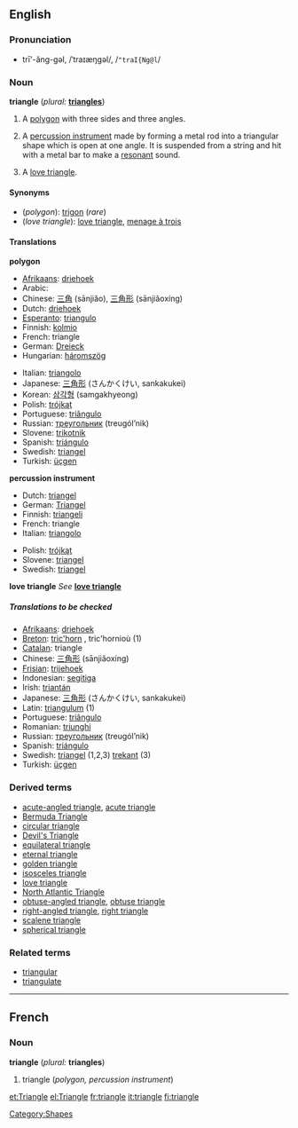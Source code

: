 {{See|Triangle}}
{{wikipedia}}
==English==
===Pronunciation===
*trī'-ăng-gəl, /ˈtraɪæŋɡəl/, /<tt>"traI{Ng@l</tt>/

===Noun===
'''triangle''' (''plural:'' '''[[triangles]]''')

#{{geometry}} A [[polygon]] with three sides and three angles.
#{{music}} A [[percussion instrument]] made by forming a metal rod into a triangular shape which is open at one angle. It is suspended from a string and hit with a metal bar to make a [[resonant]] sound.
# A [[love triangle]].

====Synonyms====
*(''polygon''): [[trigon]] (''rare'')
*(''love triangle''): [[love triangle]], [[menage à trois]]

====Translations====

'''polygon'''
{{top}}
*[[Afrikaans]]: [[driehoek]]
*Arabic: {{ARchar|[[مثلث]]}} {{Unicode|(muθállaθ)}} {{m}}
*Chinese: [[三角]] (sānjiǎo), [[三角形]] (sānjiǎoxíng)
*Dutch: [[driehoek]]
*[[Esperanto]]: [[triangulo]]
*Finnish: [[kolmio]]
*French: triangle {{m}}
*German: [[Dreieck]] {{n}}
*Hungarian: [[háromszög]]
{{mid}}
*Italian: [[triangolo]] {{m}}
*Japanese: [[三角形]] (さんかくけい, sankakukei)
*Korean: [[삼각형]] (samgakhyeong)
*Polish: [[trójkąt]] {{m}}
*Portuguese: [[triângulo]] {{m}}
*Russian: [[треугольник]] (treugól’nik) {{m}}
*Slovene: [[trikotnik]] {{m}}
*Spanish: [[triángulo]] {{m}}
*Swedish: [[triangel]]
*Turkish: [[üçgen]]
{{bottom}}

'''percussion instrument'''
{{top}}
*Dutch: [[triangel]] {{m}}
*German: [[Triangel]] {{f}}
*Finnish: [[triangeli]]
*French: triangle {{m}}
*Italian: [[triangolo]] {{m}}
{{mid}}
*Polish: [[trójkąt]] {{m}}
*Slovene: [[triangel]] {{m}}
*Swedish: [[triangel]]
{{bottom}}

'''love triangle'''
''See'' '''[[love triangle]]'''

=====Translations to be checked=====
<!--Remove this section once all of the translations below have been moved into the tables above.-->
{{checktrans}}

*[[Afrikaans]]: [[driehoek]]
*[[Breton]]: [[tric'horn]] {{m}}, tric'hornioù {{p}} (1)
*[[Catalan]]: triangle {{m}}
*Chinese: [[三角形]] (sānjiǎoxíng)
*[[Frisian]]: [[trijehoek]]
*Indonesian: [[segitiga]]
*Irish: [[triantán]]
*Japanese: [[三角形]] (さんかくけい, sankakukei)
*Latin: [[triangulum]] {{n}} (1)
*Portuguese: [[triângulo]] {{m}}
*Romanian: [[triunghi]] {{n}}
*Russian: [[треугольник]] (treugól’nik) {{m}}
*Spanish: [[triángulo]] {{m}}
*Swedish: [[triangel]] (1,2,3) [[trekant]] (3)
*Turkish: [[üçgen]]

===Derived terms===
*[[acute-angled triangle]], [[acute triangle]]
*[[Bermuda Triangle]]
*[[circular triangle]]
*[[Devil's Triangle]]
*[[equilateral triangle]]
*[[eternal triangle]]
*[[golden triangle]]
*[[isosceles triangle]]
*[[love triangle]]
*[[North Atlantic Triangle]]
*[[obtuse-angled triangle]], [[obtuse triangle]]
*[[right-angled triangle]], [[right triangle]]
*[[scalene triangle]]
*[[spherical triangle]]

===Related terms===
*[[triangular]]
*[[triangulate]]

[[Category:Shapes]]


----

==French==
===Noun===
'''triangle''' {{m}} (''plural:'' '''triangles''')

#triangle (''polygon, percussion instrument'')
[[et:Triangle]]
[[el:Triangle]]
[[fr:triangle]]
[[it:triangle]]
[[fi:triangle]]